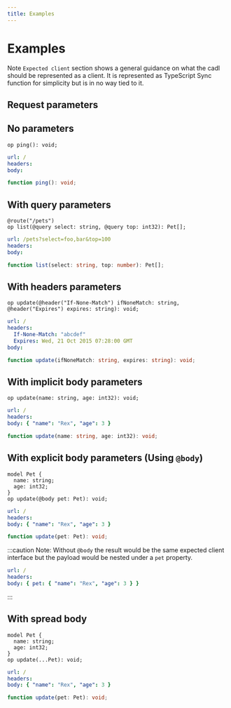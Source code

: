 ```yaml
---
title: Examples
---
```


# Examples

Note `Expected client` section shows a general guidance on what the cadl should be represented as a client. It is represented as TypeScript Sync function for simplicity but is in no way tied to it.

## Request parameters

## No parameters

```cadl
op ping(): void;
```

```yaml
url: /
headers:
body:
```

```ts title="Expected client"
function ping(): void;
```

## With query parameters

```cadl
@route("/pets")
op list(@query select: string, @query top: int32): Pet[];
```

```yaml
url: /pets?select=foo,bar&top=100
headers:
body:
```

```ts title="Expected client"
function list(select: string, top: number): Pet[];
```

## With headers parameters

```cadl
op update(@header("If-None-Match") ifNoneMatch: string, @header("Expires") expires: string): void;
```

```yaml
url: /
headers:
  If-None-Match: "abcdef"
  Expires: Wed, 21 Oct 2015 07:28:00 GMT
body:
```

```ts title="Expected client"
function update(ifNoneMatch: string, expires: string): void;
```

## With implicit body parameters

```cadl
op update(name: string, age: int32): void;
```

```yaml
url: /
headers:
body: { "name": "Rex", "age": 3 }
```

```ts title="Expected client"
function update(name: string, age: int32): void;
```

## With explicit body parameters (Using `@body`)

```cadl
model Pet {
  name: string;
  age: int32;
}
op update(@body pet: Pet): void;
```

```yaml
url: /
headers:
body: { "name": "Rex", "age": 3 }
```

```ts title="Expected client"
function update(pet: Pet): void;
```
:::caution
Note: Without `@body` the result would be the same expected client interface but the payload would be nested under a `pet` property.

```yaml
url: /
headers:
body: { pet: { "name": "Rex", "age": 3 } }
```
:::

## With spread body

```cadl
model Pet {
  name: string;
  age: int32;
}
op update(...Pet): void;
```

```yaml
url: /
headers:
body: { "name": "Rex", "age": 3 }
```

```ts title="Expected client"
function update(pet: Pet): void;
```
